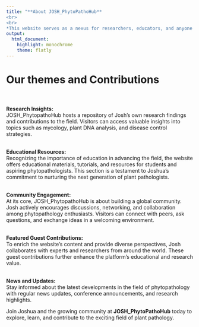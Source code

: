 ---
title: "**About JOSH_PhytoPathoHub** 
<br>
<br>
*This website serves as a nexus for researchers, educators, and anyone interested in the fascinating world of plant diseases*"
output: 
  html_document: 
    highlight: monochrome
    theme: flatly
---

# **Our themes and Contributions**
<br>
<br>
**Research Insights:**
<br>
JOSH_PhytopathoHub hosts a repository of Josh's own research findings and contributions to the field. Visitors can access valuable insights into topics such as mycology, plant DNA analysis, and disease control strategies.

<br>
**Educational Resources:**
<br>
Recognizing the importance of education in advancing the field, the website offers educational materials, tutorials, and resources for students and aspiring phytopathologists. This section is a testament to Joshua's commitment to nurturing the next generation of plant pathologists.

<br>
**Community Engagement:**
<br>
At its core, JOSH_PhytopathoHub is about building a global community. Josh actively encourages discussions, networking, and collaboration among phytopathology enthusiasts. Visitors can connect with peers, ask questions, and exchange ideas in a welcoming environment.

<br>
**Featured Guest Contributions:**
<br>
To enrich the website's content and provide diverse perspectives, Josh collaborates with experts and researchers from around the world. These guest contributions further enhance the platform's educational and research value.

<br>
**News and Updates:**
<br>
Stay informed about the latest developments in the field of phytopathology with regular news updates, conference announcements, and research highlights.



Join Joshua and the growing community at **JOSH_PhytoPathoHub** today to explore, learn, and contribute to the exciting field of plant pathology.
